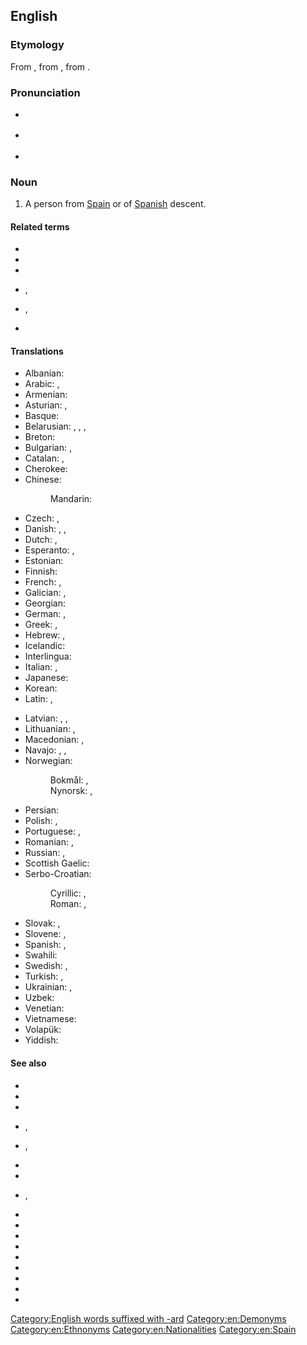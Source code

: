 ==English==

===Etymology===
From {{etyl|enm|en}} {{m|enm|Spaignarde}}, from {{etyl|fro|en}} {{m|fro|Espaignard}}, from {{m|fro|Espaigne}}.

===Pronunciation===
* {{a|RP}} {{IPA|en|/ˈspæn.jəd/}}
* {{a|GA|CA}} {{IPA|en|/ˈspæn.jɚd/}}
* {{audio|en|en-us-Spaniard.ogg|Audio (US)}}

===Noun===
{{en-noun}}

# A person from [[Spain]] or of [[Spanish]] descent.

====Related terms====
* {{l|en|Spain}}
* {{l|en|spaniel}}
* {{l|en|Spanish}}
* {{l|en|Spanishisation}}, {{l|en|Spanishization}}
* {{l|en|Spanishise}}, {{l|en|Spanishize}}
* {{l|en|Spanishness}}

====Translations====
{{trans-top|somebody from Spain}}
* Albanian: {{t+|sq|spanjoll|m}}
* Arabic: {{t|ar|إِسْبَانِيّ|m}}, {{t+|ar|إِسْبَانِيَّة|f}}
* Armenian: {{t+|hy|իսպանացի}}
* Asturian: {{t+|ast|español|m}}, {{t+|ast|española|f}}
* Basque: {{t+|eu|espainiar}}
* Belarusian: {{t|be|іспа́нец|m}}, {{t|be|іспа́нка|f}}, {{t|be|гішпа́нец|m}}, {{t|be|гішпа́нка|f}} {{qualifier|Taraškevica}}
* Breton: {{t|br|Spagnol|m}}
* Bulgarian: {{t|bg|испа́нец|m}}, {{t|bg|испа́нка|f}}
* Catalan: {{t+|ca|espanyol|m}}, {{t+|ca|espanyola|f}}
* Cherokee: {{t|chr|ᎠᏍᏆᏂ}}
* Chinese:
*: Mandarin: {{t+|cmn|西班牙人|tr=Xībānyárén|sc=Hani}}
* Czech: {{t+|cs|Španěl|m}}, {{t+|cs|Španělka|f}}
* Danish: {{t+|da|spanier|c}}, {{t+|da|spaniol|c}} {{qualifier|archaic}}, {{t|da|spanioler|c}} {{qualifier|archaic}}
* Dutch: {{t+|nl|Spanjaard|m}}, {{t+|nl|Spaanse|f}}
* Esperanto: {{t+|eo|hispano}}, {{t|eo|hispanino}}
* Estonian: {{t|et|hispaanlane}}
* Finnish: {{t+|fi|espanjalainen}}
* French: {{t+|fr|Espagnol|m}}, {{t+|fr|Espagnole|f}}
* Galician: {{t+|gl|español|m}}, {{t|gl|española|f}}
* Georgian: {{t|ka|ესპანელი}}
* German: {{t+|de|Spanier|m}}, {{t+|de|Spanierin|f}}
* Greek: {{t+|el|Ισπανός|m}}, {{t+|el|Ισπανίδα|f}}
* Hebrew: {{t+|he|סְפָרַדִּי|m|tr=s'faradí}}, {{t|he|ספרדיה|f|tr=s'faradiia}}
* Icelandic: {{t|is|Spánverji|m}}
* Interlingua: {{t+|ia|espaniol}}
* Italian: {{t+|it|spagnolo|m}}, {{t+|it|spagnola|f}}
* Japanese: {{t+|ja|スペイン人|tr=スペインじん, supeinjin}}
* Korean: {{t|ko|[[스페인]] [[사람]]}}
* Latin: {{t|la|hispānus|m|alt=Hispānus}}, {{t|la|hispāna|f|alt=Hispāna}}
{{trans-mid}}
* Latvian: {{t|lv|spānis|m}}, {{t|lv|spānietis|m}}, {{t|lv|spāniete|f}}
* Lithuanian: {{t+|lt|ispanas|m}}, {{t+|lt|ispanė|f}}
* Macedonian: {{t|mk|Шпанец|m}}, {{t|mk|Шпанка|f}}
* Navajo: {{t|nv|Dibé diníí dinéʼiʼ}}, {{t|nv|Naakaiiłbáhí}}, {{t|nv|Tó wónaanídę́ę́ʼ naakaiiłbáhí}}
* Norwegian:
*: Bokmål: {{t+|nb|spanjol|m}}, {{t|nb|spanier|m}}
*: Nynorsk: {{t+|nn|spanjol|m}}, {{t+|nn|spaniar|m}}
* Persian: {{t+|fa|اسپانیولی|tr=espâniyoli}}
* Polish: {{t+|pl|Hiszpan|m-pr}}, {{t+|pl|Hiszpanka|f}}
* Portuguese: {{t+|pt|espanhol|m}}, {{t+|pt|espanhola|f}}
* Romanian: {{t+|ro|spaniol|m}}, {{t+|ro|spaniolă|f}}
* Russian: {{t+|ru|испа́нец|m}}, {{t+|ru|испа́нка|f}}
* Scottish Gaelic: {{t|gd|Spàinneach|m}}
* Serbo-Croatian:
*: Cyrillic: {{t|sh|Шпањо́лац|m}} {{qualifier|Croatia}}, {{t|sh|Шпа́нац|m}} {{qualifier|Bosnia, Serbia}}
*: Roman: {{t+|sh|Španjólac|m}} {{qualifier|Croatian}}, {{t+|sh|Špánac|m}} {{qualifier|Bosnia, Serbia}}
* Slovak: {{t|sk|Španiel|m}}, {{t|sk|Španielka|f}}
* Slovene: {{t+|sl|Špánec|m}}, {{t|sl|Špánka|f}}
* Spanish: {{t+|es|español|m}}, {{t+|es|española|f}}
* Swahili: {{t+|sw|Mhispania}}
* Swedish: {{t+|sv|spanjor|c}} {{qualifier|male}}, {{t+|sv|spanjorska|c}} {{qualifier|female}}
* Turkish: {{t+|tr|İspanyol}}, {{t|tr|İspanyalı}}
* Ukrainian: {{t|uk|іспа́нець|m}}, {{t|uk|іспа́нка|f}}
* Uzbek: {{t+|uz|ispan}}
* Venetian: {{t+|vec|spagnòƚo|m}}
* Vietnamese: {{t|vi|[[người]] [[Tây Ban Nha]]}}
* Volapük: {{t+|vo|Spanyänan}}
* Yiddish: {{t|yi|שפּאַניער|m}}
{{trans-bottom}}

====See also====
* {{l|en|Hispanic}}
* {{l|en|Hispanicism}}
* {{l|en|Hispanicity}}
* {{l|en|Hispanicise}}, {{l|en|Hispanicize}}
* {{l|en|Hispanicisation}}, {{l|en|Hispanicization}}
* {{l|en|Hispanist}}
* {{l|en|Hispano}}
* {{l|en|Hispano-}}, {{l|en|hispano-}}
* {{l|en|Hispanophile}}
* {{l|en|Hispanophilia}}
* {{l|en|Hispanophilic}}
* {{l|en|Hispanophobe}}
* {{l|en|Hispanophobia}}
* {{l|en|Hispanophobic}}
* {{l|en|Hispanophone}}
* {{l|en|Hispanophone Caribbean}}
* {{l|en|Hispanophonia}}

[[Category:English words suffixed with -ard]]
[[Category:en:Demonyms]]
[[Category:en:Ethnonyms]]
[[Category:en:Nationalities]]
[[Category:en:Spain]]